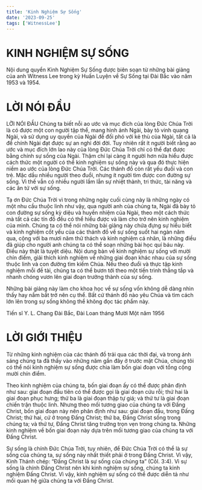 ```yaml
---
title: 'Kinh Nghiệm Sự Sống'
date: '2023-09-25'
tags: ['WitnessLee']
---
```


# KINH NGHIỆM SỰ SỐNG

Nội dung quyển Kinh Nghiệm Sự Sống được biên soạn từ những bài giảng của anh Witness Lee trong kỳ Huấn Luyện về Sự Sống tại Đài Bắc vào năm 1953 và 1954.

# LỜI NÓI ĐẦU

LỜI NÓI ĐẦU
Chúng ta biết nỗi ao ước và mục đích của lòng Đức Chúa Trời là có được một con người tập thể, mang hình ảnh Ngài, bày tỏ vinh quang Ngài, và sử dụng uy quyền của Ngài để đối phó với kẻ thù của Ngài, tất cả là để chính Ngài đạt được sự an nghỉ đời đời. Tuy nhiên rất ít người biết rằng ao ước và mục đích lớn lao này của lòng Đức Chúa Trời chỉ có thể đạt được bằng chính sự sống của Ngài. Thậm chí lại càng ít người hơn nữa hiểu được cách thức một người có thể kinh nghiệm sự sống này và qua đó thực hiện niềm ao ước của lòng Đức Chúa Trời. Các thánh đồ còn rất yếu đuối và con trẻ. Mặc dầu nhiều người theo đuổi, nhưng ít người tìm được con đường sự sống. Vì thế vẫn có nhiều người lầm lẫn sự nhiệt thành, tri thức, tài năng và các ân tứ với sự sống.

Tạ ơn Đức Chúa Trời vì trong những ngày cuối cùng này là những ngày có một nhu cầu thuộc linh như vậy, qua người anh của chúng ta, Ngài đã bày tỏ con đường sự sống kỳ diệu và huyền nhiệm của Ngài, theo một cách thức mà tất cả các tín đồ đều có thể hiểu được và làm cho trở nên kinh nghiệm của mình. Chúng ta có thể nói những bài giảng này chứa đựng sự hiểu biết và kinh nghiệm cốt yếu của các thánh đồ về sự sống suốt hai ngàn năm qua, cộng với ba mươi năm thử thách và kinh nghiệm cá nhân, là những điều đã giúp cho người anh chúng ta có thể soạn những bài học quí báu này. Điều này thật là tuyệt diệu. Nội dung bàn về kinh nghiệm sự sống với mười chín điểm, giải thích kinh nghiệm về những giai đoạn khác nhau của sự sống thuộc linh và con đường tìm kiếm Chúa. Nếu theo đuổi và thực tập kinh nghiệm mỗi đề tài, chúng ta có thể bươn tới theo một tiến trình thẳng tắp và nhanh chóng vươn lên giai đoạn trưởng thành của sự sống.

Những bài giảng này làm cho khoa học về sự sống vốn không dễ dàng nhìn thấy hay nắm bắt trở nên cụ thể. Bất cứ thánh đồ nào yêu Chúa và tìm cách lớn lên trong sự sống không thể không đọc tác phẩm này.

Tiến sĩ Y. L. Chang
Đài Bắc, Đài Loan tháng Mười Một năm 1956

<CustomImage
  src="https://raw.githubusercontent.com/ngodochanh/blogpostnext12/main/images/kinh-nghiem-su-song.png"
  alt="Kinh Nghiệm Sự Sống"
/>

# LỜI GIỚI THIỆU

Từ những kinh nghiệm của các thánh đồ trải qua các thời đại, và trong ánh sáng chúng ta đã thấy vào những năm gần đây ở trước mặt Chúa, chúng tôi có thể nói kinh nghiệm sự sống được chia làm bốn giai đoạn với tổng cộng mười chín điểm.

Theo kinh nghiệm của chúng ta, bốn giai đoạn ấy có thể được phân định như sau: giai đoạn đầu tiên có thể được gọi là giai đoạn cứu rỗi; thứ hai là giai đoạn phục hưng; thứ ba là giai đoạn thập tự giá; và thứ tư là giai đoạn chiến trận thuộc linh. Nhưng theo mối tương giao của chúng ta với Đấng Christ, bốn giai đoạn này nên phân định như sau: giai đoạn đầu, trong Đấng Christ; thứ hai, cứ ở trong Đấng Christ; thứ ba, Đấng Christ sống trong chúng ta; và thứ tư, Đấng Christ tăng trưởng trọn vẹn trong chúng ta. Những kinh nghiệm về bốn giai đoạn này dựa trên mối tương giao của chúng ta với Đấng Christ.

<CustomImage
  src="https://raw.githubusercontent.com/ngodochanh/blogpostnext12/main/images/duy-pham-Cecb0_8Hx-o-unsplash.jpg"
  alt="Image"
/>

Sự sống là chính Đức Chúa Trời, tuy nhiên, để Đức Chúa Trời có thể là sự sống của chúng ta, sự sống này nhất thiết phải ở trong Đấng Christ. Vì vậy, Kinh Thánh chép: “Đấng Christ là sự sống của chúng ta” (Côl. 3:4). Vì sự sống là chính Đấng Christ nên khi kinh nghiệm sự sống, chúng ta kinh nghiệm Đấng Christ. Vì vậy, kinh nghiệm sự sống có thể được diễn tả như mối quan hệ giữa chúng ta với Đấng Christ.
